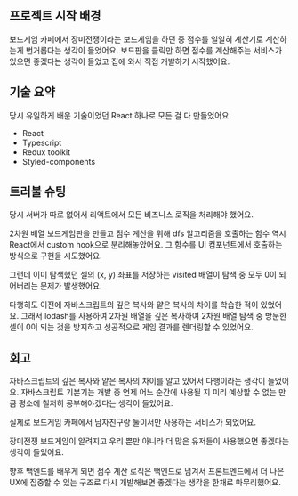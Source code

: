 <section>
<h1 className="text-xl font-bold">프로젝트 시작 배경</h1>

<p>
	보드게임 카페에서 장미전쟁이라는 보드게임을 하던 중 점수를 일일히 계산기로
	계산하는게 번거롭다는 생각이 들었어요. 보드판을 클릭만 하면 점수를 계산해주는
	서비스가 있으면 좋겠다는 생각이 들었고 집에 와서 직접 개발하기 시작했어요.
</p>

<h1 className="text-xl font-bold">기술 요약</h1>

<p>당시 유일하게 배운 기술이었던 React 하나로 모든 걸 다 만들었어요.</p>
<ul className="flex gap-x-4 border border-slate-200 p-6">
	<li>React</li>
	<li>Typescript</li>
	<li>Redux toolkit</li>
	<li>Styled-components</li>
</ul>

<h1 className="text-xl font-bold">트러불 슈팅</h1>

<p>당시 서버가 따로 없어서 리액트에서 모든 비즈니스 로직을 처리해야 했어요.</p>

<p>
	2차원 배열 보드게임판을 만들고 점수 계산을 위해 dfs 알고리즘을 호출하는 함수
	역시 React에서 custom hook으로 분리해놓았어요. 그 함수를 UI 컴포넌트에서
	호출하는 방식으로 구현을 시도했어요.
</p>
<p>
	그런데 이미 탐색했던 셀의 (x, y) 좌표를 저장하는 visited 배열이 탐색 중 모두
	0이 되어버리는 문제가 발생했어요.
</p>

<p>
	다행히도 이전에 자바스크립트의 깊은 복사와 얕은 복사의 차이를 학습한 적이
	있었어요. 그래서 lodash를 사용하여 2차원 배열을 깊은 복사하여 2차원 배열 탐색
	중 방문한 셀이 0이 되는 것을 방지하고 성공적으로 게임 결과를 렌더링할 수
	있었어요.
</p>

<h1 className="text-xl font-bold">회고</h1>

<p>
	자바스크립트의 깊은 복사와 얕은 복사의 차이를 알고 있어서 다행이라는 생각이
	들었어요. 자바스크립트 기본기는 개발 중 언제 어느 순간에 사용될 지 미리 예상할
	수 없는 만큼 평소에 철저히 공부해야겠다는 생각이 들었어요.
</p>
<p>실제로 보드게임 카페에서 남자친구랑 둘이서만 사용하는 서비스가 되었어요.</p>
<p>
	장미전쟁 보드게임이 알려지고 우리 뿐만 아니라 더 많은 유저들이 사용했으면
	좋겠다는 생각이 들었어요.
</p>
<p>
	향후 백엔드를 배우게 되면 점수 계산 로직은 백엔드로 넘겨서 프론트엔드에서 더
	나은 UX에 집중할 수 있는 구조로 다시 개발해보면 좋겠다는 생각을 한채로
	마무리했어요.
</p>
</section>
